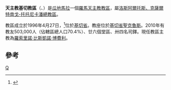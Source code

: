 {{Infobox Roman Catholic diocese
|Roman Catholic Diocese of = 天主教基切教區
|Latin name of diocese = Dioecesis Quicensis
|image = Guatemala - Diocesi di Quiché.png
|caption =教區範圍
|location = [[瓜地馬拉|瓜地馬拉]]
|territory = 基切省
|population = 503,000
|rite = 拉丁禮
|patron = 
|province = 洛斯阿爾托斯、克薩爾特南戈-托托尼卡潘
|established = 1967年
|cathedral = 聖十字主教座堂
|co-cathedral =
|leadership = 主教
|website =
|教宗 =
|metropolitan =
|ordinary =羅索里諾·比斯凱諾·博費利
|coadjutor bishop =
|auxiliary = 
}}

'''天主教基切教區'''（{{lang-la|Dioecesis Quicensis}}、{{lang-es|Diócesis de Suchitepéquez-Retalhuleu}}）是[[瓜地馬拉|瓜地馬拉]]一個[[羅馬天主教|羅馬天主教]][[教區|教區]]，屬[[天主教洛斯阿爾托斯、克薩爾特南戈-托托尼卡潘總教區|洛斯阿爾托斯、克薩爾特南戈-托托尼卡潘總教區]]。

教區成立於1996年4月27日，<ref>{{Cite web |url=http://www.vatican.va/holy_father/paul_vi/apost_constitutions/documents/hf_p-vi_apc_19670427_quicensis_lt.html |title=升為教區的宗座憲令 |access-date=2014-04-03 |archive-date=2014-02-03 |archive-url=https://web.archive.org/web/20140203135559/http://www.vatican.va/holy_father/paul_vi/apost_constitutions/documents/hf_p-vi_apc_19670427_quicensis_lt.html |dead-url=no }}</ref>位於[[基切省|基切省]]。教座位於[[基切省聖克魯斯|基切省聖克魯斯]]。2010年有教友503,000人（佔轄區總人口70.4%）、廿六個堂區、卅四名司鐸。現任教區主教為[[羅索里諾·比斯凱諾·博費利|羅索里諾·比斯凱諾·博費利]]。

==參考==
{{reflist}}
{{危地馬拉天主教教區}}
[[Category:危地馬拉天主教教區|Q]]